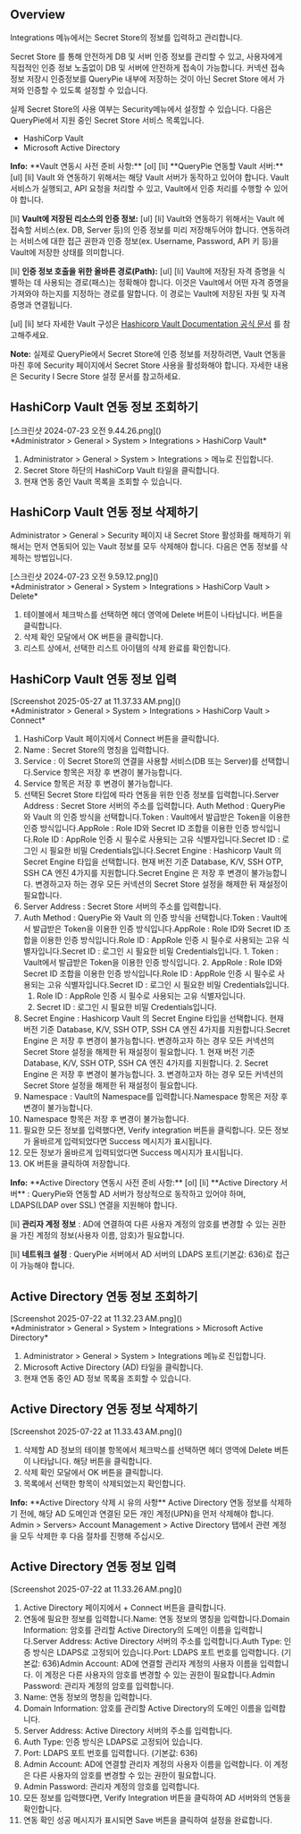 ## Overview
Integrations 메뉴에서는 Secret Store의 정보를 입력하고 관리합니다.

Secret Store 를 통해 안전하게 DB 및 서버 인증 정보를 관리할 수 있고, 사용자에게 직접적인 인증 정보 노출없이 DB 및 서버에 안전하게 접속이 가능합니다. 커넥션 접속 정보 저장시 인증정보를 QueryPie 내부에 저장하는 것이 아닌 Secret Store 에서 가져와 인증할 수 있도록 설정할 수 있습니다.

실제 Secret Store의 사용 여부는 Security메뉴에서 설정할 수 있습니다. 다음은 QueryPie에서 지원 중인 Secret Store 서비스 목록입니다.

* HashiCorp Vault
* Microsoft Active Directory

<div class="alert alert-info">
  <i class="fas fa-info-circle"></i> <strong>Info:</strong> **Vault 연동시 사전 준비 사항:** 
[ol]
[li]
**QueryPie 연동할 Vault 서버:** 
[ul]
[li]
Vault 와 연동하기 위해서는 해당 Vault 서버가 동작하고 있어야 합니다. Vault 서비스가 실행되고, API 요청을 처리할 수 있고, Vault에서 인증 처리를 수행할 수 있어야 합니다. 



[li]
**Vault에 저장된 리소스의 인증 정보:** 
[ul]
[li]
Vault와 연동하기 위해서는 Vault 에 접속할 서비스(ex. DB, Server 등)의 인증 정보를 미리 저장해두어야 합니다. 연동하려는 서비스에 대한 접근 권한과 인증 정보(ex. Username, Password, API 키 등)을 Vault에 저장한 상태를 의미합니다. 



[li]
**인증 정보 호출을 위한 올바른 경로(Path):** 
[ul]
[li]
Vault에 저장된 자격 증명을 식별하는 데 사용되는 경로(패스)는 정확해야 합니다. 이것은 Vault에서 어떤 자격 증명을 가져와야 하는지를 지정하는 경로를 말합니다. 이 경로는 Vault에 저장된 자원 및 자격 증명과 연결됩니다. 




[ul]
[li]
보다 자세한 Vault 구성은 [Hashicorp Vault Documentation 공식 문서](https://developer.hashicorp.com/vault/docs) 를 참고해주세요. 



</div>

<div class="alert alert-info">
  <i class="fas fa-info-circle"></i> <strong>Note:</strong> 실제로 QueryPie에서 Secret Store에 인증 정보를 저장하려면, Vault 연동을 마친 후에 Security 페이지에서 Secret Store 사용을 활성화해야 합니다. 자세한 내용은 Security l Secre Store 설정 문서를 참고하세요. 

</div>

## HashiCorp Vault 연동 정보 조회하기
<p align="center">
<div>[스크린샷 2024-07-23 오전 9.44.26.png]()</div>
*Administrator &gt; General &gt; System &gt; Integrations &gt; HashiCorp Vault*
</p>

1. Administrator > General > System > Integrations > 메뉴로 진입합니다.
2. Secret Store 하단의 HashiCorp Vault 타일을 클릭합니다.
3. 현재 연동 중인 Vault 목록을 조회할 수 있습니다.

## HashiCorp Vault 연동 정보 삭제하기
Administrator &gt; General &gt; Security 페이지 내 Secret Store 활성화를 해제하기 위해서는 먼저 연동되어 있는 Vault 정보를 모두 삭제해야 합니다. 다음은 연동 정보를 삭제하는 방법입니다.

<p align="center">
<div>[스크린샷 2024-07-23 오전 9.59.12.png]()</div>
*Administrator &gt; General &gt; System &gt; Integrations &gt; HashiCorp Vault &gt; Delete*
</p>

1. 테이블에서 체크박스를 선택하면 헤더 영역에 Delete 버튼이 나타납니다. 버튼을 클릭합니다.
2. 삭제 확인 모달에서 OK 버튼을 클릭합니다.
3. 리스트 상에서, 선택한 리스트 아이템의 삭제 완료를 확인합니다.

## HashiCorp Vault 연동 정보 입력
<p align="center">
<div>[Screenshot 2025-05-27 at 11.37.33 AM.png]()</div>
*Administrator &gt; General &gt; System &gt; Integrations &gt; HashiCorp Vault &gt; Connect*
</p>

1. HashiCorp Vault 페이지에서 Connect 버튼을 클릭합니다.
2. Name : Secret Store의 명칭을 입력합니다.
3. Service : 이 Secret Store의 연결을 사용할 서비스(DB 또는 Server)를 선택합니다.Service 항목은 저장 후 변경이 불가능합니다.
  1. Service 항목은 저장 후 변경이 불가능합니다.
4. 선택된 Secret Store 타입에 따라 연동을 위한 인증 정보를 입력합니다.Server Address : Secret Store 서버의 주소를 입력합니다. Auth Method : QueryPie 와 Vault 의 인증 방식을 선택합니다.Token : Vault에서 발급받은 Token을 이용한 인증 방식입니다.AppRole : Role ID와 Secret ID 조합을 이용한 인증 방식입니다.Role ID : AppRole 인증 시 필수로 사용되는 고유 식별자입니다.Secret ID : 로그인 시 필요한 비밀 Credentials입니다.Secret Engine : Hashicorp Vault 의 Secret Engine 타입을 선택합니다. 현재 버전 기준 Database, K/V, SSH OTP, SSH CA 엔진 4가지를 지원합니다.Secret Engine 은 저장 후 변경이 불가능합니다. 변경하고자 하는 경우 모든 커넥션의 Secret Store 설정을 해제한 뒤 재설정이 필요합니다.
  1. Server Address : Secret Store 서버의 주소를 입력합니다.
  2. Auth Method : QueryPie 와 Vault 의 인증 방식을 선택합니다.Token : Vault에서 발급받은 Token을 이용한 인증 방식입니다.AppRole : Role ID와 Secret ID 조합을 이용한 인증 방식입니다.Role ID : AppRole 인증 시 필수로 사용되는 고유 식별자입니다.Secret ID : 로그인 시 필요한 비밀 Credentials입니다.
    1. Token : Vault에서 발급받은 Token을 이용한 인증 방식입니다.
    2. AppRole : Role ID와 Secret ID 조합을 이용한 인증 방식입니다.Role ID : AppRole 인증 시 필수로 사용되는 고유 식별자입니다.Secret ID : 로그인 시 필요한 비밀 Credentials입니다.
      1. Role ID : AppRole 인증 시 필수로 사용되는 고유 식별자입니다.
      2. Secret ID : 로그인 시 필요한 비밀 Credentials입니다.
  3. Secret Engine : Hashicorp Vault 의 Secret Engine 타입을 선택합니다. 현재 버전 기준 Database, K/V, SSH OTP, SSH CA 엔진 4가지를 지원합니다.Secret Engine 은 저장 후 변경이 불가능합니다. 변경하고자 하는 경우 모든 커넥션의 Secret Store 설정을 해제한 뒤 재설정이 필요합니다.
    1. 현재 버전 기준 Database, K/V, SSH OTP, SSH CA 엔진 4가지를 지원합니다.
    2. Secret Engine 은 저장 후 변경이 불가능합니다.
    3. 변경하고자 하는 경우 모든 커넥션의 Secret Store 설정을 해제한 뒤 재설정이 필요합니다.
5. Namespace : Vault의 Namespace를 입력합니다.Namespace 항목은 저장 후 변경이 불가능합니다.
  1. Namespace 항목은 저장 후 변경이 불가능합니다.
6. 필요한 모든 정보를 입력했다면, Verify integration 버튼을 클릭합니다. 모든 정보가 올바르게 입력되었다면  Success 메시지가 표시됩니다.
  1. 모든 정보가 올바르게 입력되었다면  Success 메시지가 표시됩니다.
7. OK 버튼을 클릭하여 저장합니다.

<div class="alert alert-info">
  <i class="fas fa-info-circle"></i> <strong>Info:</strong> **Active Directory 연동시 사전 준비 사항:** 
[ol]
[li]
**Active Directory 서버** : QueryPie와 연동할 AD 서버가 정상적으로 동작하고 있어야 하며, LDAPS(LDAP over SSL) 연결을 지원해야 합니다. 

[li]
**관리자 계정 정보** : AD에 연결하여 다른 사용자 계정의 암호를 변경할 수 있는 권한을 가진 계정의 정보(사용자 이름, 암호)가 필요합니다. 

[li]
**네트워크 설정** : QueryPie 서버에서 AD 서버의 LDAPS 포트(기본값: 636)로 접근이 가능해야 합니다. 



</div>

## Active Directory 연동 정보 조회하기
<p align="center">
<div>[Screenshot 2025-07-22 at 11.32.23 AM.png]()</div>
*Administrator &gt; General &gt; System &gt; Integrations &gt; Microsoft Active Directory*
</p>

1. Administrator > General > System > Integrations 메뉴로 진입합니다.
2. Microsoft Active Directory (AD) 타일을 클릭합니다.
3. 현재 연동 중인 AD 정보 목록을 조회할 수 있습니다.

## Active Directory 연동 정보 삭제하기
<p align="center">
<div>[Screenshot 2025-07-22 at 11.33.43 AM.png]()</div>
</p>

1. 삭제할 AD 정보의 테이블 항목에서 체크박스를 선택하면 헤더 영역에 Delete 버튼이 나타납니다. 해당 버튼을 클릭합니다.
2. 삭제 확인 모달에서 OK 버튼을 클릭합니다.
3. 목록에서 선택한 항목이 삭제되었는지 확인합니다.

<div class="alert alert-info">
  <i class="fas fa-info-circle"></i> <strong>Info:</strong> **Active Directory 삭제 시 유의 사항** 
Active Directory 연동 정보를 삭제하기 전에, 해당 AD 도메인과 연결된 모든 개인 계정(UPN)을 먼저 삭제해야 합니다. Admin &gt; Servers&gt; Account Management &gt; Active Directory 탭에서 관련 계정을 모두 삭제한 후 다음 절차를 진행해 주십시오. 

</div>

## Active Directory 연동 정보 입력
<p align="center">
<div>[Screenshot 2025-07-22 at 11.33.26 AM.png]()</div>
</p>

1. Active Directory 페이지에서 + Connect 버튼을 클릭합니다.
2. 연동에 필요한 정보를 입력합니다.Name: 연동 정보의 명칭을 입력합니다.Domain Information: 암호를 관리할 Active Directory의 도메인 이름을 입력합니다.Server Address: Active Directory 서버의 주소를 입력합니다.Auth Type: 인증 방식은 LDAPS로 고정되어 있습니다.Port: LDAPS 포트 번호를 입력합니다. (기본값: 636)Admin Account: AD에 연결할 관리자 계정의 사용자 이름을 입력합니다. 이 계정은 다른 사용자의 암호를 변경할 수 있는 권한이 필요합니다.Admin Password: 관리자 계정의 암호를 입력합니다.
  1. Name: 연동 정보의 명칭을 입력합니다.
  2. Domain Information: 암호를 관리할 Active Directory의 도메인 이름을 입력합니다.
  3. Server Address: Active Directory 서버의 주소를 입력합니다.
  4. Auth Type: 인증 방식은 LDAPS로 고정되어 있습니다.
  5. Port: LDAPS 포트 번호를 입력합니다. (기본값: 636)
  6. Admin Account: AD에 연결할 관리자 계정의 사용자 이름을 입력합니다. 이 계정은 다른 사용자의 암호를 변경할 수 있는 권한이 필요합니다.
  7. Admin Password: 관리자 계정의 암호를 입력합니다.
3. 모든 정보를 입력했다면, Verify Integration 버튼을 클릭하여 AD 서버와의 연동을 확인합니다.
4. 연동 확인 성공 메시지가 표시되면 Save 버튼을 클릭하여 설정을 완료합니다.
